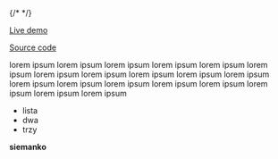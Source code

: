 
{/* <MDXImage src={placeholderImage} alt="My image"/> */}

[Live demo](https://www.pureminecraft.me)

[Source code](https://github.com/whoyoux/mc-payment-gateway)

lorem ipsum lorem ipsum lorem ipsum lorem ipsum lorem ipsum lorem ipsum lorem ipsum lorem ipsum lorem ipsum lorem ipsum lorem ipsum lorem ipsum lorem ipsum lorem ipsum lorem ipsum lorem ipsum lorem ipsum lorem ipsum lorem ipsum 

 - lista
 - dwa
 - trzy

**siemanko**